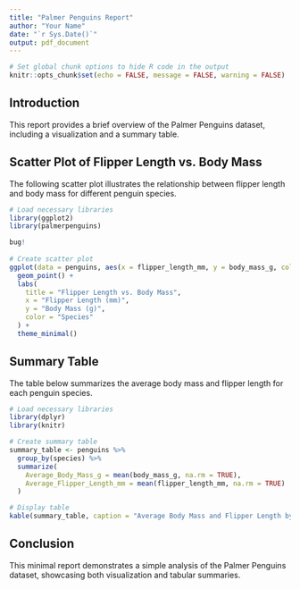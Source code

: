 ```yaml
---
title: "Palmer Penguins Report"
author: "Your Name"
date: "`r Sys.Date()`"
output: pdf_document
---
```


```r
# Set global chunk options to hide R code in the output
knitr::opts_chunk$set(echo = FALSE, message = FALSE, warning = FALSE)
```

## Introduction

This report provides a brief overview of the Palmer Penguins dataset, including a visualization and a summary table.

## Scatter Plot of Flipper Length vs. Body Mass

The following scatter plot illustrates the relationship between flipper length and body mass for different penguin species.

```r
# Load necessary libraries
library(ggplot2)
library(palmerpenguins)

bug!
  
# Create scatter plot
ggplot(data = penguins, aes(x = flipper_length_mm, y = body_mass_g, color = species)) +
  geom_point() +
  labs(
    title = "Flipper Length vs. Body Mass",
    x = "Flipper Length (mm)",
    y = "Body Mass (g)",
    color = "Species"
  ) +
  theme_minimal()
```

## Summary Table

The table below summarizes the average body mass and flipper length for each penguin species.

```r
# Load necessary libraries
library(dplyr)
library(knitr)

# Create summary table
summary_table <- penguins %>%
  group_by(species) %>%
  summarize(
    Average_Body_Mass_g = mean(body_mass_g, na.rm = TRUE),
    Average_Flipper_Length_mm = mean(flipper_length_mm, na.rm = TRUE)
  )

# Display table
kable(summary_table, caption = "Average Body Mass and Flipper Length by Species")
```

## Conclusion

This minimal report demonstrates a simple analysis of the Palmer Penguins dataset, showcasing both visualization and tabular summaries.

